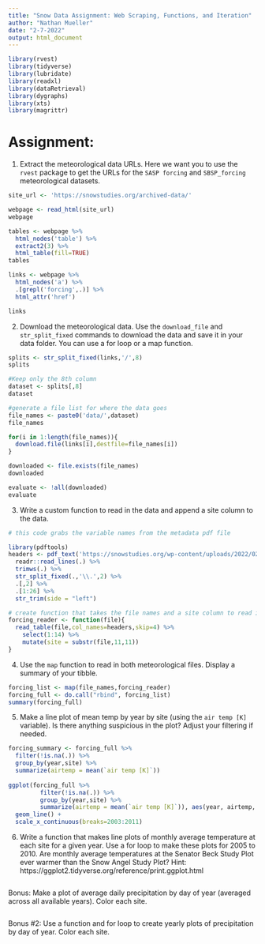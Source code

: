 ```yaml
---
title: "Snow Data Assignment: Web Scraping, Functions, and Iteration"
author: "Nathan Mueller"
date: "2-7-2022"
output: html_document
---
```


```r
library(rvest)
library(tidyverse)
library(lubridate)
library(readxl)
library(dataRetrieval)
library(dygraphs)
library(xts)
library(magrittr)
```

# Assignment:

1. Extract the meteorological data URLs. Here we want you to use the `rvest` package to get the URLs for the `SASP forcing` and `SBSP_forcing` meteorological datasets.

```r
site_url <- 'https://snowstudies.org/archived-data/'

webpage <- read_html(site_url)
webpage

tables <- webpage %>%
  html_nodes('table') %>%
  extract2(3) %>%
  html_table(fill=TRUE)
tables

links <- webpage %>%
  html_nodes('a') %>%
  .[grepl('forcing',.)] %>%
  html_attr('href')

links
```

2. Download the meteorological data. Use the `download_file` and `str_split_fixed` commands to download the data and save it in your data folder. You can use a for loop or a map function. 

```r

splits <- str_split_fixed(links,'/',8)
splits

#Keep only the 8th column
dataset <- splits[,8] 
dataset

#generate a file list for where the data goes
file_names <- paste0('data/',dataset)
file_names

for(i in 1:length(file_names)){
  download.file(links[i],destfile=file_names[i])
}

downloaded <- file.exists(file_names)
downloaded

evaluate <- !all(downloaded)
evaluate
```

3. Write a custom function to read in the data and append a site column to the data. 

```r
# this code grabs the variable names from the metadata pdf file

library(pdftools)
headers <- pdf_text('https://snowstudies.org/wp-content/uploads/2022/02/Serially-Complete-Metadata-text08.pdf') %>%
  readr::read_lines(.) %>%
  trimws(.) %>%
  str_split_fixed(.,'\\.',2) %>%
  .[,2] %>%
  .[1:26] %>%
  str_trim(side = "left")

# create function that takes the file names and a site column to read in txt file
forcing_reader <- function(file){
  read_table(file,col_names=headers,skip=4) %>%
    select(1:14) %>%
    mutate(site = substr(file,11,11))
}

```

4. Use the `map` function to read in both meteorological files. Display a summary of your tibble.

```r

forcing_list <- map(file_names,forcing_reader)
forcing_full <- do.call("rbind", forcing_list)
summary(forcing_full)

```


5. Make a line plot of mean temp by year by site (using the `air temp [K]` variable). Is there anything suspicious in the plot? Adjust your filtering if needed.

```r

forcing_summary <- forcing_full %>%
  filter(!is.na(.)) %>%
  group_by(year,site) %>%
  summarize(airtemp = mean(`air temp [K]`))
         
ggplot(forcing_full %>%
         filter(!is.na(.)) %>%
         group_by(year,site) %>%
         summarize(airtemp = mean(`air temp [K]`)), aes(year, airtemp, color=site)) +
  geom_line() +
  scale_x_continuous(breaks=2003:2011)
```

6. Write a function that makes line plots of monthly average temperature at each site for a given year. Use a for loop to make these plots for 2005 to 2010. Are monthly average temperatures at the Senator Beck Study Plot ever warmer than the Snow Angel Study Plot?
Hint: https://ggplot2.tidyverse.org/reference/print.ggplot.html

```r
```

Bonus: Make a plot of average daily precipitation by day of year (averaged across all available years). Color each site. 

```r
```

Bonus #2: Use a function and for loop to create yearly plots of precipitation by day of year. Color each site. 

```r
```
